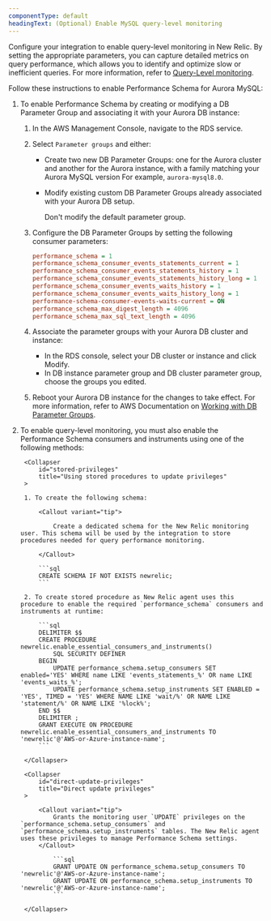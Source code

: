 ```yaml
---
componentType: default
headingText: (Optional) Enable MySQL query-level monitoring 
---
```


Configure your integration to enable query-level monitoring in New Relic. By setting the appropriate parameters, you can capture detailed metrics on query performance, which allows you to identify and optimize slow or inefficient queries. For more information, refer to [Query-Level monitoring](/docs/infrastructure/infrastructure-data/query-level-monitoring).

Follow these instructions to enable Performance Schema for Aurora MySQL:

1. To enable Performance Schema by creating or modifying a DB Parameter Group and associating it with your Aurora DB instance:

    1. In the AWS Management Console, navigate to the RDS service.

    2. Select `Parameter groups` and either:

        * Create two new DB Parameter Groups: one for the Aurora cluster and another for the Aurora instance, with a family matching your Aurora MySQL version For example, `aurora-mysql8.0`.
        * Modify existing custom DB Parameter Groups already associated with your Aurora DB setup. 

            <Callout variant="tip">
                Don't modify the default parameter group.
            </Callout>
    
    3. Configure the DB Parameter Groups by setting the following consumer parameters:

        ```ini
        performance_schema = 1
        performance_schema_consumer_events_statements_current = 1
        performance_schema_consumer_events_statements_history = 1
        performance_schema_consumer_events_statements_history_long = 1
        performance_schema_consumer_events_waits_history = 1
        performance_schema_consumer_events_waits_history_long = 1
        performance-schema-consumer-events-waits-current = ON
        performance_schema_max_digest_length = 4096
        performance_schema_max_sql_text_length = 4096
        ```

    4. Associate the parameter groups with your Aurora DB cluster and instance: 
        
        * In the RDS console, select your DB cluster or instance and click Modify.
        * In DB instance parameter group and DB cluster parameter group, choose the groups you edited. 

    5. Reboot your Aurora DB instance for the changes to take effect. For more information, refer to AWS Documentation on [Working with DB Parameter Groups](https://docs.aws.amazon.com/AmazonRDS/latest/AuroraUserGuide/USER_WorkingWithParamGroups.html).

2. To enable query-level monitoring, you must also enable the Performance Schema consumers and instruments using one of the following methods:

    <CollapserGroup>

        <Collapser
            id="stored-privileges"
            title="Using stored procedures to update privileges"
        >

        1. To create the following schema:

            <Callout variant="tip">

                Create a dedicated schema for the New Relic monitoring user. This schema will be used by the integration to store procedures needed for query performance monitoring.

            </Callout>

            ```sql
            CREATE SCHEMA IF NOT EXISTS newrelic;
            ```
        
        2. To create stored procedure as New Relic agent uses this procedure to enable the required `performance_schema` consumers and instruments at runtime:

            ```sql
            DELIMITER $$
            CREATE PROCEDURE newrelic.enable_essential_consumers_and_instruments()
                SQL SECURITY DEFINER
            BEGIN
                UPDATE performance_schema.setup_consumers SET enabled='YES' WHERE name LIKE 'events_statements_%' OR name LIKE 'events_waits_%';
                UPDATE performance_schema.setup_instruments SET ENABLED = 'YES', TIMED = 'YES' WHERE NAME LIKE 'wait/%' OR NAME LIKE 'statement/%' OR NAME LIKE '%lock%';
            END $$
            DELIMITER ;
            GRANT EXECUTE ON PROCEDURE newrelic.enable_essential_consumers_and_instruments TO 'newrelic'@'AWS-or-Azure-instance-name';
            ```

        </Collapser>

        <Collapser
            id="direct-update-privileges"
            title="Direct update privileges"
        >

            <Callout variant="tip">
                Grants the monitoring user `UPDATE` privileges on the `performance_schema.setup_consumers` and `performance_schema.setup_instruments` tables. The New Relic agent uses these privileges to manage Performance Schema settings.
            </Callout>

                ```sql
                GRANT UPDATE ON performance_schema.setup_consumers TO 'newrelic'@'AWS-or-Azure-instance-name';              
                GRANT UPDATE ON performance_schema.setup_instruments TO 'newrelic'@'AWS-or-Azure-instance-name';
                ```

        </Collapser>

    </CollapserGroup>